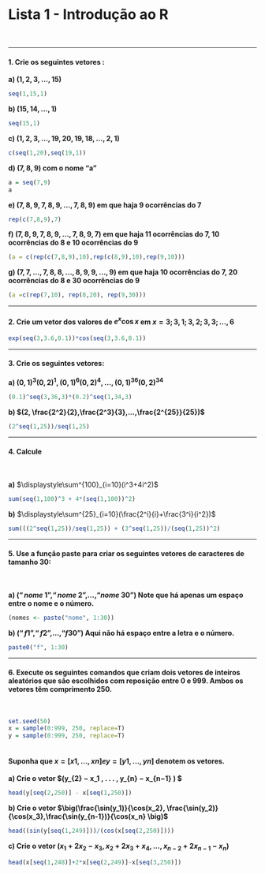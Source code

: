 # Lista 1 - Introdução ao R

<br>  

-------------------------------------------------------------------------------------

#### 1. Crie os seguintes vetores :   

**a) $(1, 2, 3, . . ., 15)$**
```r
seq(1,15,1)
```

**b) $(15, 14, . . ., 1)$** 
```r
seq(15,1)
```

**c) $(1, 2, 3, . . . , 19, 20, 19, 18, . . . , 2, 1)$**
```r
c(seq(1,20),seq(19,1))
```

**d) $(7, 8, 9)$ com o nome “a”**
```r
a = seq(7,9)
a
```

**e) $(7, 8, 9, 7, 8, 9, . . ., 7, 8, 9)$ em que haja 9 ocorrências do 7**
```r
rep(c(7,8,9),7)
```

**f) $(7, 8, 9, 7, 8, 9, . . ., 7, 8, 9, 7)$ em que haja 11 ocorrências do 7, 10 ocorrências do 8 e 10 ocorrências do 9**
```r
(a = c(rep(c(7,8,9),10),rep(c(8,9),10),rep(9,10)))
```

**g) $(7, 7, . . ., 7, 8, 8, . . ., 8, 9, 9, . . ., 9)$ em que haja 10 ocorrências do 7, 20 ocorrências do 8 e 30 ocorrências do 9**
```r
(a =c(rep(7,10), rep(8,20), rep(9,30)))
```

-------------------------------------------------------------------------------------

#### 2. Crie um vetor dos valores de $e^{x}\cos x$ em $x = 3; 3, 1; 3, 2; 3, 3; . . ., 6$  
```r
exp(seq(3,3.6,0.1))*cos(seq(3,3.6,0.1))
```

-------------------------------------------------------------------------------------

#### 3. Crie os seguintes vetores: 

**a) $(0, 1)^3 (0, 2)^1 , (0, 1)^6 (0, 2)^4 , . . ., (0, 1)^{36} (0, 2)^{34}$**

```r
(0.1)^seq(3,36,3)*(0.2)^seq(1,34,3)
```

**b) $(2, \frac{2^2}{2},\frac{2^3}{3},...,\frac{2^{25}}{25})$**
```r
(2^seq(1,25))/seq(1,25)
```

-------------------------------------------------------------------------------------

#### 4. Calcule

<br>

**a)** $\displaystyle\sum^{100}_{i=10}(i^3+4i^2)$ 

```r
sum(seq(1,100)^3 + 4*(seq(1,100))^2)
```

**b)** $\displaystyle\sum^{25}_{i=10}(\frac{2^i}{i}+\frac{3^i}{i^2})$
```r
sum(((2^seq(1,25))/seq(1,25)) + (3^seq(1,25))/(seq(1,25))^2)
```

-------------------------------------------------------------------------------------

#### 5. Use a função paste para criar os seguintes vetores de caracteres de tamanho 30: 

<br>

**a) $(“nome\text{ }1”, “nome\text{ }2”, . . ., “nome\text{ }30”)$ Note que há apenas um espaço entre o nome e o número.**
```r
(nomes <- paste("nome", 1:30))
```


**b) $(“f1”, “f2”, . . ., “f30”)$ Aqui não há espaço entre a letra e o número.**
```r
paste0("f", 1:30)
```

-------------------------------------------------------------------------------------

#### 6. Execute os seguintes comandos que criam dois vetores de inteiros aleatórios que são escolhidos com reposição entre 0 e 999. Ambos os vetores têm comprimento 250.    
<br>
  
```r
set.seed(50)
x = sample(0:999, 250, replace=T)
y = sample(0:999, 250, replace=T)  
    
```

#### Suponha que $x = [x 1 , . . . , x n ] e y = [y 1 , . . . , y n ]$ denotem os vetores.

**a) Crie o vetor $(y_{2} − x_1 , . . . , y_{n} − x_{n−1} ) $**
```r
head(y[seq(2,250)] - x[seq(1,250)])
```

**b) Crie o vetor $\big(\frac{\sin(y_1)}{\cos(x_2}, \frac{\sin(y_2)}{\cos(x_3},\frac{\sin(y_{n-1})}{\cos(x_n} \big)$ **
```r
head((sin(y[seq(1,249)]))/(cos(x[seq(2,250)])))
```


**c) Crie o vetor $(x_1 + 2x_2 - x_3, x_2 +2x_3 +x_4,...,x_{n-2} + 2x_{n-1}-x_n)$**
```r
head(x[seq(1,248)]+2*x[seq(2,249)]-x[seq(3,250)])
```


